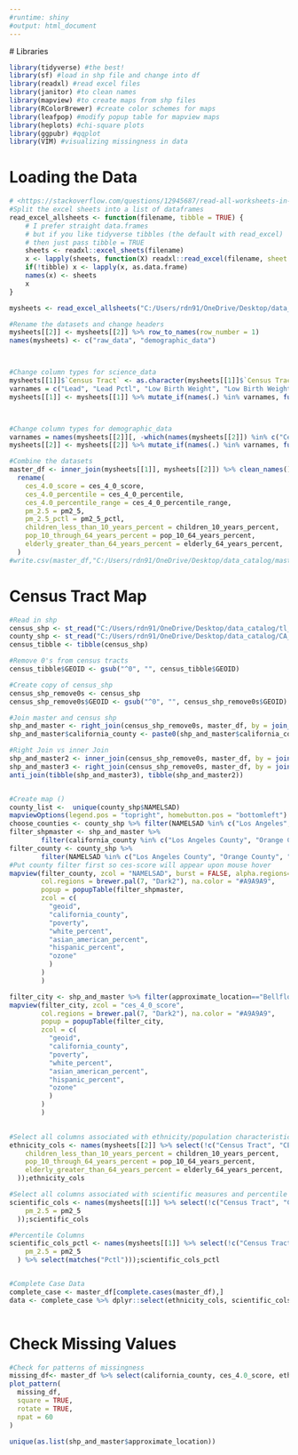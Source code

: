 ```yaml
---
#runtime: shiny
#output: html_document
---
```


 # Libraries

```r
library(tidyverse) #the best!
library(sf) #load in shp file and change into df
library(readxl) #read excel files
library(janitor) #to clean names
library(mapview) #to create maps from shp files
library(RColorBrewer) #create color schemes for maps
library(leafpop) #modify popup table for mapview maps
library(heplots) #chi-square plots
library(ggpubr) #qqplot
library(VIM) #visualizing missingness in data

```

# Loading the Data

```r

# <https://stackoverflow.com/questions/12945687/read-all-worksheets-in-an-excel-workbook-into-an-r-list-with-data-frames>
#Split the excel sheets into a list of dataframes
read_excel_allsheets <- function(filename, tibble = TRUE) {
    # I prefer straight data.frames
    # but if you like tidyverse tibbles (the default with read_excel)
    # then just pass tibble = TRUE
    sheets <- readxl::excel_sheets(filename)
    x <- lapply(sheets, function(X) readxl::read_excel(filename, sheet = X))
    if(!tibble) x <- lapply(x, as.data.frame)
    names(x) <- sheets
    x
}

mysheets <- read_excel_allsheets("C:/Users/rdn91/OneDrive/Desktop/data_catalog/calenviroscreen40resultsdatadictionary_f_2021.xlsx")

#Rename the datasets and change headers
mysheets[[2]] <- mysheets[[2]] %>% row_to_names(row_number = 1)
names(mysheets) <- c("raw_data", "demographic_data")



#Change column types for science_data
mysheets[[1]]$`Census Tract` <- as.character(mysheets[[1]]$`Census Tract`)
varnames = c("Lead", "Lead Pctl", "Low Birth Weight", "Low Birth Weight Pctl","Education", "Education Pctl", "Linguistic Isolation", "Linguistic Isolation Pctl", "Unemployment", "Unemployment Pctl", "Housing Burden", "Housing Burden Pctl")
mysheets[[1]] <- mysheets[[1]] %>% mutate_if(names(.) %in% varnames, funs(as.numeric(.)))



#Change column types for demographic_data
varnames = names(mysheets[[2]][, -which(names(mysheets[[2]]) %in% c("Census Tract", "CES 4.0 Percentile Range", "California County"))])
mysheets[[2]] <- mysheets[[2]] %>% mutate_if(names(.) %in% varnames, funs(as.numeric(.)))

#Combine the datasets
master_df <- inner_join(mysheets[[1]], mysheets[[2]]) %>% clean_names() %>%
  rename(
    ces_4.0_score = ces_4_0_score,
    ces_4.0_percentile = ces_4_0_percentile,
    ces_4.0_percentile_range = ces_4_0_percentile_range,
    pm_2.5 = pm2_5,
    pm_2.5_pctl = pm2_5_pctl,
    children_less_than_10_years_percent = children_10_years_percent,
    pop_10_through_64_years_percent = pop_10_64_years_percent,
    elderly_greater_than_64_years_percent = elderly_64_years_percent,
  )
#write.csv(master_df,"C:/Users/rdn91/OneDrive/Desktop/data_catalog/master_df.csv", row.names=FALSE)


```

# Census Tract Map

```r

#Read in shp
census_shp <- st_read("C:/Users/rdn91/OneDrive/Desktop/data_catalog/tl_2023_06_tract.shp")
county_shp <- st_read("C:/Users/rdn91/OneDrive/Desktop/data_catalog/CA_Counties/CA_Counties_TIGER2016.shp")
census_tibble <- tibble(census_shp)

#Remove 0's from census tracts
census_tibble$GEOID <- gsub("^0", "", census_tibble$GEOID)

#Create copy of census_shp
census_shp_remove0s <- census_shp
census_shp_remove0s$GEOID <- gsub("^0", "", census_shp_remove0s$GEOID)

#Join master and census shp
shp_and_master <- right_join(census_shp_remove0s, master_df, by = join_by("GEOID" == "census_tract")) %>% clean_names()
shp_and_master$california_county <- paste0(shp_and_master$california_county, " County")

#Right Join vs inner Join
shp_and_master2 <- inner_join(census_shp_remove0s, master_df, by = join_by("GEOID" == "census_tract")) %>% clean_names()
shp_and_master3 <- right_join(census_shp_remove0s, master_df, by = join_by("GEOID" == "census_tract")) %>% clean_names()
anti_join(tibble(shp_and_master3), tibble(shp_and_master2))


#Create map ()
county_list <-  unique(county_shp$NAMELSAD)
mapviewOptions(legend.pos = "topright", homebutton.pos = "bottomleft")
choose_counties <- county_shp %>% filter(NAMELSAD %in% c("Los Angeles", "Orange", "Fresno"))
filter_shpmaster <- shp_and_master %>% 
        filter(california_county %in% c("Los Angeles County", "Orange County", "Fresno County"))
filter_county <- county_shp %>% 
        filter(NAMELSAD %in% c("Los Angeles County", "Orange County", "Fresno County"))
#Put county filter first so ces-score will appear upon mouse hover
mapview(filter_county, zcol = "NAMELSAD", burst = FALSE, alpha.regions= 0.1, lwd = 3) + mapview(filter_shpmaster, zcol = "ces_4_0_score",
        col.regions = brewer.pal(7, "Dark2"), na.color = "#A9A9A9",
        popup = popupTable(filter_shpmaster,
        zcol = c(
          "geoid",
          "california_county",
          "poverty",
          "white_percent",
          "asian_american_percent",
          "hispanic_percent",
          "ozone"
          )
        )
        ) 

filter_city <- shp_and_master %>% filter(approximate_location=="Bellflower")
mapview(filter_city, zcol = "ces_4_0_score",
        col.regions = brewer.pal(7, "Dark2"), na.color = "#A9A9A9",
        popup = popupTable(filter_city,
        zcol = c(
          "geoid",
          "california_county",
          "poverty",
          "white_percent",
          "asian_american_percent",
          "hispanic_percent",
          "ozone"
          )
        )
        ) 
      

```

```r

#Select all columns associated with ethnicity/population characteristics
ethnicity_cols <- names(mysheets[[2]] %>% select(!c("Census Tract", "CES 4.0 Score", "CES 4.0 Percentile", "CES 4.0 Percentile Range", "California County")) %>% clean_names() %>% rename(
    children_less_than_10_years_percent = children_10_years_percent,
    pop_10_through_64_years_percent = pop_10_64_years_percent,
    elderly_greater_than_64_years_percent = elderly_64_years_percent,
  ));ethnicity_cols

#Select all columns associated with scientific measures and percentile variables
scientific_cols <- names(mysheets[[1]] %>% select(!c("Census Tract", "CES 4.0 Percentile Range", "Total Population", "California County" ,"ZIP", "Approximate Location", "Longitude", "Latitude", "CES 4.0 Score", "CES 4.0 Percentile", "Pollution Burden", "Pop. Char." ), -matches("Pctl")) %>% clean_names() %>% rename(
    pm_2.5 = pm2_5
  ));scientific_cols

#Percentile Columns
scientific_cols_pctl <- names(mysheets[[1]] %>% select(!c("Census Tract", "CES 4.0 Percentile Range", "California County" ,"ZIP", "Approximate Location", "Longitude", "Latitude", "CES 4.0 Score", "CES 4.0 Percentile", "Pollution Burden", "Pop. Char." ), matches("Pctl")) %>% clean_names() %>% rename(
    pm_2.5 = pm2_5
  ) %>% select(matches("Pctl")));scientific_cols_pctl


#Complete Case Data
complete_case <- master_df[complete.cases(master_df),]
data <- complete_case %>% dplyr::select(ethnicity_cols, scientific_cols)



```

# Check Missing Values

```r

#Check for patterns of missingness
missing_df<- master_df %>% select(california_county, ces_4.0_score, ethnicity_cols, scientific_cols) 
plot_pattern(
  missing_df,
  square = TRUE,
  rotate = TRUE,
  npat = 60
)

unique(as.list(shp_and_master$approximate_location))


```
